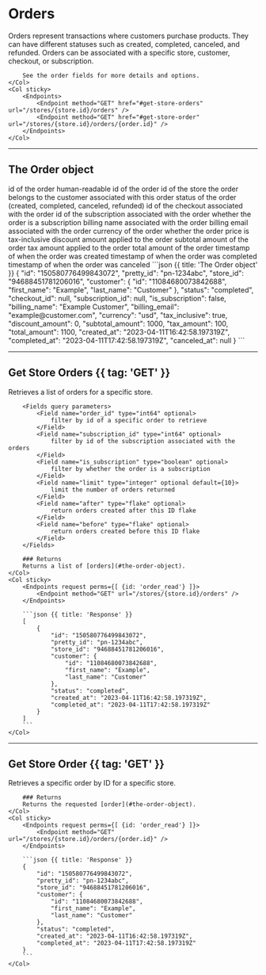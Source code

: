 # Orders

<Row>
	<Col>
		Orders represent transactions where customers purchase products.
		They can have different statuses such as created, completed, canceled, and refunded.
		Orders can be associated with a specific store, customer, checkout, or subscription.

		See the order fields for more details and options.
	</Col>
	<Col sticky>
		<Endpoints>
			<Endpoint method="GET" href="#get-store-orders" url="/stores/{store.id}/orders" />
			<Endpoint method="GET" href="#get-store-order" url="/stores/{store.id}/orders/{order.id}" />
		</Endpoints>
	</Col>
</Row>

---

## The Order object

<Row>
	<Col>
		<Fields>
			<Field name="id" type="int64">
				id of the order
			</Field>
			<Field name="pretty_id" type="string">
				human-readable id of the order
			</Field>
			<Field name="store_id" type="int64">
				id of the store the order belongs to
			</Field>
			<Field name="customer" type="Customer">
				the customer associated with this order
			</Field>
			<Field name="status" type="string">
				status of the order (created, completed, canceled, refunded)
			</Field>
			<Field name="checkout_id" type="int64" nullable>
				id of the checkout associated with the order
			</Field>
			<Field name="subscription_id" type="int64" nullable>
				id of the subscription associated with the order
			</Field>
			<Field name="is_subscription" type="boolean">
				whether the order is a subscription
			</Field>
			<Field name="billing_name" type="string" nullable>
				billing name associated with the order
			</Field>
			<Field name="billing_email" type="string" nullable>
				billing email associated with the order
			</Field>
			<Field name="currency" type="string">
				currency of the order
			</Field>
			<Field name="tax_inclusive" type="boolean">
				whether the order price is tax-inclusive
			</Field>
			<Field name="discount_amount" type="int64">
				discount amount applied to the order
			</Field>
			<Field name="subtotal_amount" type="int64">
				subtotal amount of the order
			</Field>
			<Field name="tax_amount" type="int64">
				tax amount applied to the order
			</Field>
			<Field name="total_amount" type="int64">
				total amount of the order
			</Field>
			<Field name="created_at" type="timestamp">
				timestamp of when the order was created
			</Field>
			<Field name="completed_at" type="timestamp" nullable>
				timestamp of when the order was completed
			</Field>
			<Field name="canceled_at" type="timestamp" nullable>
				timestamp of when the order was canceled
			</Field>
		</Fields>
	</Col>
	<Col sticky>
		```json {{ title: 'The Order object' }}
		{
			"id": "150580776499843072",
			"pretty_id": "pn-1234abc",
			"store_id": "94688451781206016",
			"customer": {
				"id": "11084680073842688",
				"first_name": "Example",
				"last_name": "Customer"
			},
			"status": "completed",
			"checkout_id": null,
			"subscription_id": null,
			"is_subscription": false,
			"billing_name": "Example Customer",
			"billing_email": "example@customer.com",
			"currency": "usd",
			"tax_inclusive": true,
			"discount_amount": 0,
			"subtotal_amount": 1000,
			"tax_amount": 100,
			"total_amount": 1100,
			"created_at": "2023-04-11T16:42:58.197319Z",
			"completed_at": "2023-04-11T17:42:58.197319Z",
			"canceled_at": null
		}
		```
	</Col>
</Row>

---

## Get Store Orders {{ tag: 'GET' }}

<Row>
	<Col>
		Retrieves a list of orders for a specific store.

		<Fields query parameters>
			<Field name="order_id" type="int64" optional>
				filter by id of a specific order to retrieve
			</Field>
			<Field name="subscription_id" type="int64" optional>
				filter by id of the subscription associated with the orders
			</Field>
			<Field name="is_subscription" type="boolean" optional>
				filter by whether the order is a subscription
			</Field>
			<Field name="limit" type="integer" optional default={10}>
				limit the number of orders returned
			</Field>
			<Field name="after" type="flake" optional>
				return orders created after this ID flake
			</Field>
			<Field name="before" type="flake" optional>
				return orders created before this ID flake
			</Field>
		</Fields>

		### Returns
		Returns a list of [orders](#the-order-object).
	</Col>
	<Col sticky>
		<Endpoints request perms={[ {id: 'order_read'} ]}>
			<Endpoint method="GET" url="/stores/{store.id}/orders" />
		</Endpoints>

		```json {{ title: 'Response' }}
		[
			{
				"id": "150580776499843072",
				"pretty_id": "pn-1234abc",
				"store_id": "94688451781206016",
				"customer": {
					"id": "11084680073842688",
					"first_name": "Example",
					"last_name": "Customer"
				},
				"status": "completed",
				"created_at": "2023-04-11T16:42:58.197319Z",
				"completed_at": "2023-04-11T17:42:58.197319Z"
			}
		]
		```
	</Col>
</Row>

---

## Get Store Order {{ tag: 'GET' }}

<Row>
	<Col>
		Retrieves a specific order by ID for a specific store.

		### Returns
		Returns the requested [order](#the-order-object).
	</Col>
	<Col sticky>
		<Endpoints request perms={[ {id: 'order_read'} ]}>
			<Endpoint method="GET" url="/stores/{store.id}/orders/{order.id}" />
		</Endpoints>

		```json {{ title: 'Response' }}
		{
			"id": "150580776499843072",
			"pretty_id": "pn-1234abc",
			"store_id": "94688451781206016",
			"customer": {
				"id": "11084680073842688",
				"first_name": "Example",
				"last_name": "Customer"
			},
			"status": "completed",
			"created_at": "2023-04-11T16:42:58.197319Z",
			"completed_at": "2023-04-11T17:42:58.197319Z"
		}
		```
	</Col>
</Row>